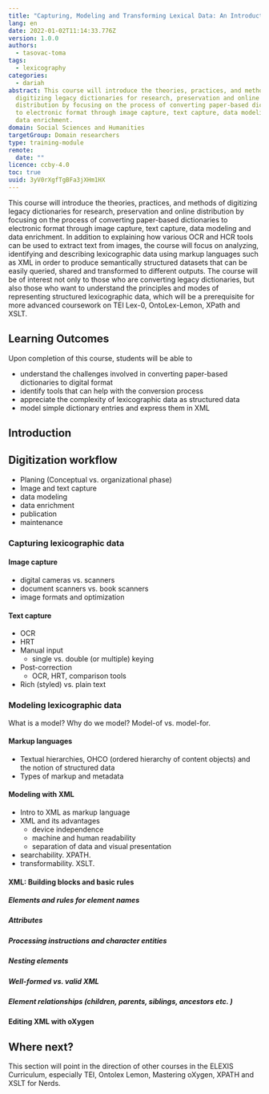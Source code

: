 ```yaml
---
title: "Capturing, Modeling and Transforming Lexical Data: An Introduction"
lang: en
date: 2022-01-02T11:14:33.776Z
version: 1.0.0
authors:
  - tasovac-toma
tags:
  - lexicography
categories:
  - dariah
abstract: This course will introduce the theories, practices, and methods of
  digitizing legacy dictionaries for research, preservation and online
  distribution by focusing on the process of converting paper-based dictionaries
  to electronic format through image capture, text capture, data modeling and
  data enrichment.
domain: Social Sciences and Humanities
targetGroup: Domain researchers
type: training-module
remote:
  date: ""
licence: ccby-4.0
toc: true
uuid: 3yV0rXgfTgBFa3jXHm1HX
---
```

This course will introduce the theories, practices, and methods of digitizing legacy dictionaries for research, preservation and online distribution by focusing on the process of converting paper-based dictionaries to electronic format through image capture, text capture, data modeling and data enrichment. In addition to explaining how various OCR and HCR tools can be used to extract text from images, the course will focus on analyzing, identifying and describing lexicographic data using markup languages such as XML in order to produce semantically structured datasets that can be easily queried, shared and transformed to different outputs. The course will be of interest not only to those who are converting legacy dictionaries, but also those who want to understand the principles and modes of representing structured lexicographic data, which will be a prerequisite for more advanced coursework on TEI Lex-0, OntoLex-Lemon, XPath and XSLT.

## Learning Outcomes

Upon completion of this course, students will be able to

- understand the challenges involved in converting paper-based dictionaries to digital format
- identify tools that can help with the conversion process
- appreciate the complexity of lexicographic data as structured data
- model simple dictionary entries and express them in XML

## Introduction

## Digitization workflow

- Planing (Conceptual vs. organizational phase)
- Image and text capture
- data modeling
- data enrichment
- publication
- maintenance

### Capturing lexicographic data

#### Image capture

- digital cameras vs. scanners
- document scanners vs. book scanners
- image formats and optimization

#### Text capture

- OCR
- HRT
- Manual input
  - single vs. double (or multiple) keying
- Post-correction
  - OCR, HRT, comparison tools
- Rich (styled) vs. plain text

### Modeling lexicographic data

What is a model? Why do we model? Model-of vs. model-for.

#### Markup languages

- Textual hierarchies, OHCO (ordered hierarchy of content objects) and the notion of structured data
- Types of markup and metadata

#### Modeling with XML

- Intro to XML as markup language
- XML and its advantages
  - device independence
  - machine and human readability
  - separation of data and visual presentation
- searchability. XPATH.
- transformability. XSLT.

#### XML: Building blocks and basic rules

##### Elements and rules for element names
##### Attributes
##### Processing instructions and character entities
##### Nesting elements
##### Well-formed vs. valid XML
##### Element relationships (children, parents, siblings, ancestors etc. )

#### Editing XML with oXygen

## Where next?
This section will point in the direction of other courses in the ELEXIS Curriculum, especially TEI, Ontolex Lemon, Mastering oXygen, XPATH and XSLT for Nerds.